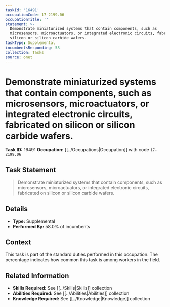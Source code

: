 ```yaml
---
taskId: '16491'
occupationCode: 17-2199.06
occupationTitle: ''
statement: >-
  Demonstrate miniaturized systems that contain components, such as
  microsensors, microactuators, or integrated electronic circuits, fabricated on
  silicon or silicon carbide wafers.
taskType: Supplemental
incumbentsResponding: 58
collection: Tasks
source: onet
---
```

# Demonstrate miniaturized systems that contain components, such as microsensors, microactuators, or integrated electronic circuits, fabricated on silicon or silicon carbide wafers.

**Task ID:** 16491
**Occupation:** [[../Occupations|Occupation]] with code `17-2199.06`

## Task Statement

> Demonstrate miniaturized systems that contain components, such as microsensors, microactuators, or integrated electronic circuits, fabricated on silicon or silicon carbide wafers.

## Details

- **Type:** Supplemental
- **Performed By:** 58.0% of incumbents

## Context

This task is part of the standard duties performed in this occupation. The percentage indicates how common this task is among workers in the field.

## Related Information

- **Skills Required:** See [[../Skills|Skills]] collection
- **Abilities Required:** See [[../Abilities|Abilities]] collection
- **Knowledge Required:** See [[../Knowledge|Knowledge]] collection
